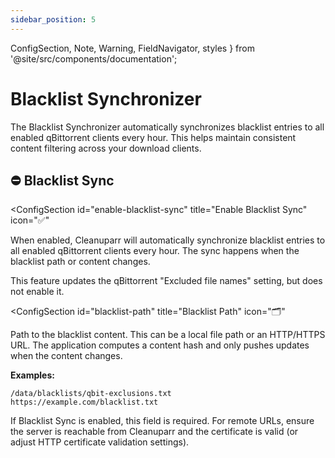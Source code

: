 ```yaml
---
sidebar_position: 5
---
```


  ConfigSection,
  Note,
  Warning,
  FieldNavigator,
  styles
} from '@site/src/components/documentation';

# Blacklist Synchronizer

The Blacklist Synchronizer automatically synchronizes blacklist entries to all enabled qBittorrent clients every hour. This helps maintain consistent content filtering across your download clients.

<FieldNavigator />

<div className={styles.documentationPage}>

<div className={styles.section}>

<h2 id="blacklist-sync" className={styles.sectionTitle}>
  <span className={styles.sectionIcon}>⛔</span>
  Blacklist Sync
  </h2>

<ConfigSection 
  id="enable-blacklist-sync"
  title="Enable Blacklist Sync"
  icon="✅"
>

When enabled, Cleanuparr will automatically synchronize blacklist entries to all enabled qBittorrent clients every hour. The sync happens when the blacklist path or content changes.

<Note>
This feature updates the qBittorrent "Excluded file names" setting, but does not enable it.
</Note>

</ConfigSection>

<ConfigSection
  id="blacklist-path"
  title="Blacklist Path"
  icon="🗂️"
>

Path to the blacklist content. This can be a local file path or an HTTP/HTTPS URL. The application computes a content hash and only pushes updates when the content changes.

**Examples:**
```
/data/blacklists/qbit-exclusions.txt
https://example.com/blacklist.txt
```

<Warning>
If Blacklist Sync is enabled, this field is required. For remote URLs, ensure the server is reachable from Cleanuparr and the certificate is valid (or adjust HTTP certificate validation settings).
</Warning>

</ConfigSection>

</div>

</div>